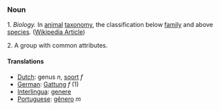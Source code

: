 === Noun ===
1.  ''Biology.''  In [[animal]] [[taxonomy]], the classification below [[family]] and above [[species]].  ([[w:genus|Wikipedia Article]])

2.  A group with common attributes.

==== Translations ====
*[[Dutch]]: genus ''n'', [[soort]] ''f''
*[[German]]: [[Gattung]] ''f'' (1)
*[[Interlingua]]: [[genere]]
*[[Portuguese]]: [[gênero]] ''m''